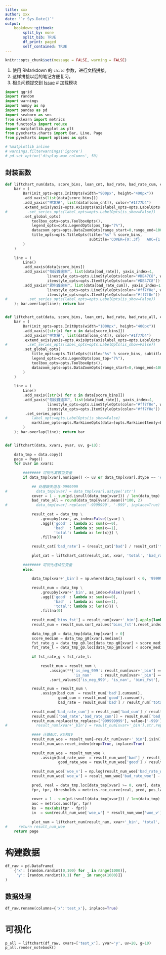 ```yaml
---
title: xxx
author: xxx
date: "`r Sys.Date()`"
output: 
    bookdown::gitbook:
        split_by: none
        split_bib: TRUE
        df_print: paged
        self_contained: TRUE
---
```


```r
knitr::opts_chunk$set(message = FALSE, warning = FALSE)
```

<!-- Place this tag in your head or just before your close body tag. -->
<script async defer src="https://buttons.github.io/buttons.js"></script>

1. 使用 RMarkdown 的 `child` 参数，进行文档拼接。
1. 这样拼接以后的笔记方便复习。
1. 相关问题提交到
    <a class="github-button" href="https://github.com/JiaxiangBU/tutoring2/issues" data-show-count="true" aria-label="Issue JiaxiangBU/tutoring on GitHub">Issue</a>
# 加载模块

```python
import qgrid
import random
import warnings
import numpy as np
import pandas as pd
import seaborn as sns
from sklearn import metrics
from functools import reduce
import matplotlib.pyplot as plt
from pyecharts.charts import Bar, Line, Page
from pyecharts import options as opts

# %matplotlib inline
# warnings.filterwarnings('ignore')
# pd.set_option('display.max_columns', 50)
```

## 封装函数

```python
def liftchart_num(data, score_bins, loan_cnt, bad_rate, bad_rate_cum, cover, auc, ks):
    bar = (
        Bar(init_opts=opts.InitOpts(width="900px", height="400px"))
        .add_xaxis(list(data[score_bins]))
        .add_yaxis("样本量", list(data[loan_cnt]), color="#1f77b4")
        .extend_axis(yaxis=opts.AxisOpts(axislabel_opts=opts.LabelOpts(formatter="{value}%")))
#         .set_series_opts(label_opts=opts.LabelOpts(is_show=False))
        .set_global_opts(
            toolbox_opts=opts.ToolboxOpts(),
            legend_opts=opts.LegendOpts(pos_top="7%"),
            datazoom_opts=opts.DataZoomOpts(range_start=0,range_end=100),
            title_opts=opts.TitleOpts(title="%s" % score_bins, 
                                      subtitle='COVER={0:.3f}   AUC={1:.3f}   KS={2:.3f}'.format(cover,auc,ks))
        )
    )
    
    line = (
        Line()
        .add_xaxis(data[score_bins])
        .add_yaxis("每段首逾率", list(data[bad_rate]), yaxis_index=1, 
                   linestyle_opts=opts.LineStyleOpts(color="#DE47C8", width=3),
                   itemstyle_opts=opts.ItemStyleOpts(color="#DE47C8"))
        .add_yaxis("累积首逾率", list(data[bad_rate_cum]), yaxis_index=1,
                   linestyle_opts=opts.LineStyleOpts(color="#ff7f0e", width=3),
                   itemstyle_opts=opts.ItemStyleOpts(color="#ff7f0e"))
#         .set_series_opts(label_opts=opts.LabelOpts(is_show=False))
    ); bar.overlap(line); return bar


def liftchart_cat(data, score_bins, loan_cnt, bad_rate, bad_rate_all, cover):
    bar = (
        Bar(init_opts=opts.InitOpts(width="1000px", height="400px"))
        .add_xaxis([str(x) for x in data[score_bins]])
        .add_yaxis("样本量", list(data[loan_cnt]), color="#1f77b4")
        .extend_axis(yaxis=opts.AxisOpts(axislabel_opts=opts.LabelOpts(formatter="{value}%")))
#         .set_series_opts(label_opts=opts.LabelOpts(is_show=False))
        .set_global_opts(
            title_opts=opts.TitleOpts(title="%s" % score_bins, subtitle='COVER={0:.3f}'.format(cover)),
            legend_opts=opts.LegendOpts(pos_top="7%"),
            toolbox_opts=opts.ToolboxOpts(),
            datazoom_opts=opts.DataZoomOpts(range_start=0,range_end=100)
        )
    )
    
    line = (
        Line()
        .add_xaxis([str(x) for x in data[score_bins]])
        .add_yaxis("每段首逾率", list(data[bad_rate]), yaxis_index=1, 
                   linestyle_opts=opts.LineStyleOpts(color="#ff7f0e", width=3),
                   itemstyle_opts=opts.ItemStyleOpts(color="#ff7f0e"))
         .set_series_opts(
#           label_opts=opts.LabelOpts(is_show=False)
            markline_opts=opts.MarkLineOpts(data=[opts.MarkLineItem(y=bad_rate_all, name="整体首逾率")])
        )
    ); bar.overlap(line); return bar


def liftchart(data, xvars, yvar, uv, g=10):
    
    data_tmp = data.copy()
    page = Page()
    for xvar in xvars:
        
        ######## 可视化离散型变量
        if data_tmp[xvar].nunique() <= uv or data_tmp[xvar].dtype == 'object':
            
            ## 处理缺失值与-9999999
#             data_tmp[xvar] = data_tmp[xvar].astype('str')
            cover = 1 - sum(pd.isnull(data_tmp[xvar])) / len(data_tmp)
            bad_rate_all = round(data_tmp[yvar].mean()*100, 2)
#             data_tmp[xvar].replace('-9999999', '-999', inplace=True)
    
            result_cat = data_tmp \
                .groupby(xvar, as_index=False)[yvar] \
                .agg({'good' : lambda x: sum(x==0), 
                      'bad'  : lambda x: sum(x==1), 
                      'total': lambda x: len(x)}) \
                .fillna(0)
    
            result_cat['bad_rate'] = (result_cat['bad'] / result_cat['total']).map(lambda x: '{:.2f}'.format(x*100))
        
            plot_cat = liftchart_cat(result_cat, xvar, 'total', 'bad_rate', bad_rate_all, cover); page.add(plot_cat)
        
        ######## 可视化连续性变量
        else:
            
            data_tmp[xvar+'_bin'] = np.where(data_tmp[xvar] < 0, '999999999', pd.qcut(data_tmp[xvar], q=g, duplicates='drop', precision=1).astype('str'))
            
            result_num = data_tmp \
                .groupby(xvar+'_bin', as_index=False)[yvar] \
                .agg({'good' : lambda x: sum(x==0), 
                      'bad'  : lambda x: sum(x==1), 
                      'total': lambda x: len(x)}) \
                .fillna(0)
            
            result_num['bins_fst'] = result_num[xvar+'_bin'].apply(lambda x: float(x.split(',')[0].replace('(', '')))
            result_num = result_num.sort_values('bins_fst').reset_index(drop=True)
            
            data_tmp_g0 = data_tmp[data_tmp[xvar] > 0]
            score_median = data_tmp_g0[xvar].median()
            fst_rate_g = data_tmp_g0.loc[data_tmp_g0[xvar] > score_median, yvar].mean()
            fst_rate_l = data_tmp_g0.loc[data_tmp_g0[xvar] < score_median, yvar].mean()
            
            if fst_rate_g < fst_rate_l:
                
                result_num = result_num \
                    .assign(**{'is_neg_999': result_num[xvar+'_bin'] == '999999999', 
                               'is_nan'    : result_num[xvar+'_bin'] == 'nan'}) \
                    .sort_values(['is_neg_999', 'is_nan', 'bins_fst'], ascending=[1, 1, 0])

            result_num = result_num \
                .assign(bad_cum  = result_num['bad'].cumsum(),
                        good_cum = result_num['good'].cumsum(),
                        bad_rate = result_num['bad'] / result_num['total'])
            
            result_num['bad_rate_cum'] = result_num['bad_cum'] / result_num['total'].cumsum()
            result_num[['bad_rate','bad_rate_cum']] = result_num[['bad_rate','bad_rate_cum']].applymap(lambda x: '{:.2f}'.format(x*100))
            result_num.replace(to_replace=['999999999'], value=['-999'], inplace=True)
#             result_num[xvar+'_bin'] = result_num[xvar+'_bin'].str.replace('\\.0', '')
            
            #### 计算AUC、KS和IV
            result_num_woe = result_num[~result_num[xvar+'_bin'].isin(['-999','nan'])]
            result_num_woe.reset_index(drop=True, inplace=True)
            
            result_num_woe = result_num_woe \
                .assign(bad_rate_woe  = result_num_woe['bad'] / result_num_woe['bad_cum'][len(result_num_woe)-1],
                        good_rate_woe = result_num_woe['good'] / result_num_woe['good_cum'][len(result_num_woe)-1])
            
            result_num_woe['woe_v'] = np.log(result_num_woe['bad_rate_woe'] / result_num_woe['good_rate_woe'])
            result_num_woe['woe_w'] = result_num_woe['bad_rate_woe'] - result_num_woe['good_rate_woe']
            
            pred, real = data_tmp.loc[data_tmp[xvar] >= 0, xvar], data_tmp.loc[data_tmp[xvar] >= 0, yvar]
            fpr, tpr, thresholds = metrics.roc_curve(real, pred, pos_label=1)
            
            cover = 1 - sum(pd.isnull(data_tmp[xvar])) / len(data_tmp)
            auc = metrics.auc(fpr, tpr)
            ks  = max(abs(tpr - fpr))
            iv  = sum(result_num_woe['woe_w'] * result_num_woe['woe_v'])
            
            plot_num = liftchart_num(result_num, xvar+'_bin', 'total', 'bad_rate', 'bad_rate_cum', cover, auc, ks); page.add(plot_num)
#     return result_num_woe
    return page
```

# 构建数据

```python
df_raw = pd.DataFrame(
    {'x': [random.randint(0,100) for _ in range(1000)],
     'y': [random.randint(0,1) for _ in range(1000)]}
)
```

## 数据处理

```python
df_raw.rename(columns={'x':'test_x'}, inplace=True)
```

# 可视化

```python
p_all = liftchart(df_raw, xvars=['test_x'], yvar='y', uv=20, g=10)
p_all.render_notebook()
```

```python

```

```python

```

```python

```

```python

```

```python

```

```python

```

```python

```
